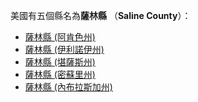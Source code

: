 美國有五個縣名為'''薩林縣''' （'''Saline County'''）：
* [[薩林縣_(阿肯色州)|薩林縣 (阿肯色州)]]
* [[薩林縣_(伊利諾伊州)|薩林縣 (伊利諾伊州)]]
* [[薩林縣_(堪薩斯州)|薩林縣 (堪薩斯州)]]
* [[薩林縣_(密蘇里州)|薩林縣 (密蘇里州)]]
* [[薩林縣_(內布拉斯加州)|薩林縣 (內布拉斯加州)]]
{{disambig|S薩林縣|Cat=三字县名消歧义}}